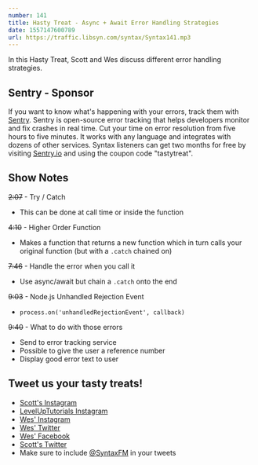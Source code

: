 ```yaml
---
number: 141
title: Hasty Treat - Async + Await Error Handling Strategies
date: 1557147600789
url: https://traffic.libsyn.com/syntax/Syntax141.mp3
---
```


In this Hasty Treat, Scott and Wes discuss different error handling strategies.

## Sentry - Sponsor

If you want to know what's happening with your errors, track them with [Sentry](https://sentry.io/). Sentry is open-source error tracking that helps developers monitor and fix crashes in real time. Cut your time on error resolution from five hours to five minutes. It works with any language and integrates with dozens of other services. Syntax listeners can get two months for free by visiting [Sentry.io](https://sentry.io/) and using the coupon code "tastytreat".

## Show Notes

~~2:07~~ - Try / Catch

* This can be done at call time or inside the function

~~4:10~~ - Higher Order Function

* Makes a function that returns a new function which in turn calls your original function (but with a `.catch` chained on)

~~7:46~~ - Handle the error when you call it

* Use async/await but chain a `.catch` onto the end 

~~9:03~~ - Node.js Unhandled Rejection Event

* `process.on('unhandledRejectionEvent', callback)`

~~9:40~~ - What to do with those errors

* Send to error tracking service
* Possible to give the user a reference number
* Display good error text to user

## Tweet us your tasty treats!
* [Scott's Instagram](https://www.instagram.com/stolinski/)
* [LevelUpTutorials Instagram](https://www.instagram.com/LevelUpTutorials/)
* [Wes' Instagram](https://www.instagram.com/wesbos/)
* [Wes' Twitter](https://twitter.com/wesbos)
* [Wes' Facebook](https://www.facebook.com/wesbos.developer)
* [Scott's Twitter](https://twitter.com/stolinski)
* Make sure to include [@SyntaxFM](https://twitter.com/SyntaxFM) in your tweets
